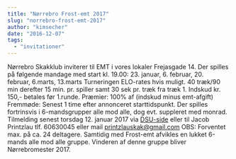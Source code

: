 ```yaml
---
title: "Nørrebro Frost-emt 2017"
slug: "norrebro-frost-emt-2017"
author: "kimsecher"
date: "2016-12-07"
tags: 
  - "invitationer"
---
```


Nørrebro Skakklub inviterer til EMT i vores lokaler Frejasgade 14. Der spilles på følgende mandage med start kl. 19.00: 23. januar, 6. februar, 20. februar, 6.marts, 13.marts Turneringen ELO-rates hvis muligt. 40 træk/90 min derefter 15 min. pr. spiller samt 30 sek pr. træk fra træk 1. Indskud kr. 150,- betales før 1.runde. Præmier: 100% af (indskud minus emt-afgift) Fremmøde: Senest 1 time efter annonceret starttidspunkt. Der spilles fortrinsvis i 6-mandsgrupper alle mod alle, dog evt. suppleret med monrad. Tilmelding senest torsdag 12. januar 2017 via [DSU-side](http://turnering.skak.dk/TournamentActive/Details?tourId=24002) eller til Jacob Printzlau tlf. 60630045 eller mail printzlauskak@gmail.com OBS: Forventet max. på ca. 24 deltagere. Samtidig med Frost-emt afvikles en lukket 6-mands alle mod alle gruppe. Vinderen af denne gruppe bliver Nørrebromester 2017.
